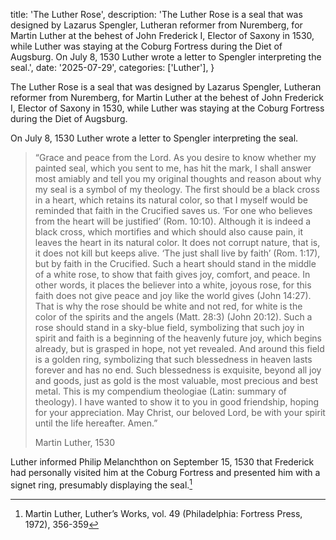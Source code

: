   title: 'The Luther Rose',
  description: 'The Luther Rose is a seal that was designed by Lazarus Spengler, Lutheran reformer from Nuremberg, for Martin Luther at the behest of John Frederick I, Elector of Saxony in 1530, while Luther was staying at the Coburg Fortress during the Diet of Augsburg. On July 8, 1530 Luther wrote a letter to Spengler interpreting the seal.',
  date: '2025-07-29',
  categories: ['Luther'],
}

<Initial text="The Luther Rose"/>

The Luther Rose is a seal that was designed by Lazarus Spengler, Lutheran reformer from Nuremberg, for Martin Luther at the behest of John Frederick I, Elector of Saxony in 1530, while Luther was staying at the Coburg Fortress during the Diet of Augsburg.

On July 8, 1530 Luther wrote a letter to Spengler interpreting the seal.

> “Grace and peace from the Lord. As you desire to know whether my painted seal, which you sent to me, has hit the mark, I shall answer most amiably and tell you my original thoughts and reason about why my seal is a symbol of my theology. The first should be a black cross in a heart, which retains its natural color, so that I myself would be reminded that faith in the Crucified saves us. ‘For one who believes from the heart will be justified’ (Rom. 10:10). Although it is indeed a black cross, which mortifies and which should also cause pain, it leaves the heart in its natural color. It does not corrupt nature, that is, it does not kill but keeps alive. ‘The just shall live by faith’ (Rom. 1:17), but by faith in the Crucified. Such a heart should stand in the middle of a white rose, to show that faith gives joy, comfort, and peace. In other words, it places the believer into a white, joyous rose, for this faith does not give peace and joy like the world gives (John 14:27). That is why the rose should be white and not red, for white is the color of the spirits and the angels (Matt. 28:3) (John 20:12). Such a rose should stand in a sky-blue field, symbolizing that such joy in spirit and faith is a beginning of the heavenly future joy, which begins already, but is grasped in hope, not yet revealed. And around this field is a golden ring, symbolizing that such blessedness in heaven lasts forever and has no end. Such blessedness is exquisite, beyond all joy and goods, just as gold is the most valuable, most precious and best metal. This is my compendium theologiae (Latin: summary of theology). I have wanted to show it to you in good friendship, hoping for your appreciation. May Christ, our beloved Lord, be with your spirit until the life hereafter. Amen.”
>
> Martin Luther, 1530

Luther informed Philip Melanchthon on September 15, 1530 that Frederick had personally visited him at the Coburg Fortress and presented him with a signet ring, presumably displaying the seal.[^1]

[^1]: Martin Luther, Luther’s Works, vol. 49 (Philadelphia: Fortress Press, 1972), 356-359
